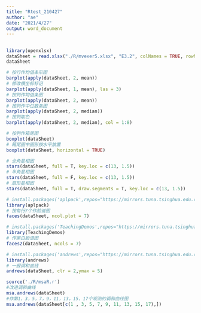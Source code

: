 ```yaml
---
title: "Rtest_210427"
author: "ae"
date: "2021/4/27"
output: word_document
---
```



## 
```r
library(openxlsx)
dataSheet = read.xlsx("./R/mvexer5.xlsx", "E3.2", colNames = TRUE, rowNames = TRUE)
dataSheet
```

```r
# 按行作均值条形图
barplot(apply(dataSheet, 2, mean))
# 修改横坐标标记
barplot(apply(dataSheet, 1, mean), las = 3)
# 按列作均值条图
barplot(apply(dataSheet, 2, mean))
# 按列作中位数条图
barplot(apply(dataSheet, 2, median))
# 按列取色
barplot(apply(dataSheet, 2, median), col = 1:8)
```

```r
# 按列作箱尾图
boxplot(dataSheet)
# 箱尾图中图形按水平放置
boxplot(dataSheet, horizontal = TRUE)
```

```r
# 全角星相图
stars(dataSheet, full = T, key.loc = c(13, 1.5))
# 半角星相图
stars(dataSheet, full = F, key.loc = c(13, 1.5))
# 扇形星相图
stars(dataSheet, full = T, draw.segments = T, key.loc = c(13, 1.5))
```

```r
# install.packages('aplpack',repos="https://mirrors.tuna.tsinghua.edu.cn/CRAN/")
library(aplpack)
# 按每行7个作脸谱图
faces(dataSheet, ncol.plot = 7)
```

```r
# install.packages('TeachingDemos',repos="https://mirrors.tuna.tsinghua.edu.cn/CRAN/")
library(TeachingDemos)
# 作黑白脸谱图
faces2(dataSheet, ncols = 7)
```

```r
# install.packages('andrews',repos="https://mirrors.tuna.tsinghua.edu.cn/CRAN/")
library(andrews)
# 一般调和曲线
andrews(dataSheet, clr = 2,ymax = 5)

source('./R/msaR.r')
#改进调和曲线
msa.andrews(dataSheet)
#作第1，3，5，7，9，11，13，15，17个观测的调和曲线图
msa.andrews(dataSheet[c(1 , 3, 5, 7, 9, 11, 13, 15, 17),])
```